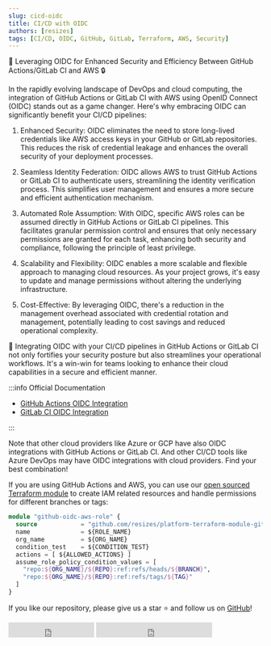 ```yaml
---
slug: cicd-oidc
title: CI/CD with OIDC
authors: [resizes]
tags: [CI/CD, OIDC, GitHub, GitLab, Terraform, AWS, Security]
---
```


🚀 Leveraging OIDC for Enhanced Security and Efficiency Between GitHub Actions/GitLab CI and AWS 🔒

In the rapidly evolving landscape of DevOps and cloud computing, the integration of GitHub Actions or GitLab CI with AWS using OpenID Connect (OIDC) stands out as a game changer. Here's why embracing OIDC can significantly benefit your CI/CD pipelines:

<!--truncate-->

1. Enhanced Security: OIDC eliminates the need to store long-lived credentials like AWS access keys in your GitHub or GitLab repositories. This reduces the risk of credential leakage and enhances the overall security of your deployment processes.

2. Seamless Identity Federation: OIDC allows AWS to trust GitHub Actions or GitLab CI to authenticate users, streamlining the identity verification process. This simplifies user management and ensures a more secure and efficient authentication mechanism.

3. Automated Role Assumption: With OIDC, specific AWS roles can be assumed directly in GitHub Actions or GitLab CI pipelines. This facilitates granular permission control and ensures that only necessary permissions are granted for each task, enhancing both security and compliance, following the principle of least privilege.

4. Scalability and Flexibility: OIDC enables a more scalable and flexible approach to managing cloud resources. As your project grows, it's easy to update and manage permissions without altering the underlying infrastructure.

5. Cost-Effective: By leveraging OIDC, there's a reduction in the management overhead associated with credential rotation and management, potentially leading to cost savings and reduced operational complexity.

🔗 Integrating OIDC with your CI/CD pipelines in GitHub Actions or GitLab CI not only fortifies your security posture but also streamlines your operational workflows. It's a win-win for teams looking to enhance their cloud capabilities in a secure and efficient manner.

:::info Official Documentation

- [GitHub Actions OIDC Integration](https://docs.github.com/en/actions/deployment/security-hardening-your-deployments/configuring-openid-connect-in-amazon-web-services)
- [GitLab CI OIDC Integration](https://docs.gitlab.com/ee/ci/cloud_services/aws)

:::

Note that other cloud providers like Azure or GCP have also OIDC integrations with GitHub Actions or GitLab CI. And other CI/CD tools like Azure DevOps may have OIDC integrations with cloud providers. Find your best combination!

If you are using GitHub Actions and AWS, you can use our [open sourced Terraform module](https://github.com/resizes/platform-terraform-module-github-oidc-aws-role) to create IAM related resources and handle permissions for different branches or tags:

```terraform
module "github-oidc-aws-role" {
  source            = "github.com/resizes/platform-terraform-module-github-oidc-aws-role?ref=main"
  name              = ${ROLE_NAME}
  org_name          = ${ORG_NAME}
  condition_test    = ${CONDITION_TEST}
  actions = [ ${ALLOWED_ACTIONS} ]
  assume_role_policy_condition_values = [
    "repo:${ORG_NAME}/${REPO}:ref:refs/heads/${BRANCH}",
    "repo:${ORG_NAME}/${REPO}:ref:refs/tags/${TAG}"
  ]
}
```

If you like our repository, please give us a star ⭐️ and follow us on [GitHub](httos://github.com/resizes)!

<iframe src="https://ghbtns.com/github-btn.html?user=resizes&repo=platform-terraform-module-github-oidc-aws-role&type=star&count=true&size=large" frameborder="0" scrolling="0" width="170" height="30" title="GitHub"></iframe>
<iframe src="https://ghbtns.com/github-btn.html?user=resizes&type=follow&count=true&size=large" frameborder="0" scrolling="0" width="230" height="30" title="GitHub"></iframe>